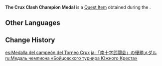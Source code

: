 {{Item Infobox
|id           = 100816
|type         = Quest Items
|memento      = Yes
|description  = A medal awarded by the organizers of The Crux Clash. It is proof that you are the undisputed champion of this tournament. But it is not so much the duels you experienced that you will look back on &mdash; rather, it is the story of a Vision and the pursuit of ideals.
|source1      = [[Follow the Wind]]
}}
'''The Crux Clash Champion Medal''' is a [[Quest Item]] obtained during the {{Quest|Follow the Wind}}.

==Other Languages==
{{Other Languages
|en      = The Crux Clash Champion Medal
|zhs     = 「南十字武斗会」冠军奖牌
|zhs_rm  = "Nánshízi Wǔdòu Huì" Guànjūn Jiǎngpái
|zht     = 「南十字武鬥會」冠軍獎牌
|zht_rm  = "Nánshízi Wǔdòu Huì" Guànjūn Jiǎngpái
|ja      = 「南十字武闘会」の優勝メダル
|ja_rm   = "Minamijuuji Butoukai" no Yuushou Medaru{{Assumed}}
|ko      = 「남십자 무술대회」 우승 상패
|es      = Medalla del campeón del Torneo Crux
|fr      = Médaille de champion du Clash du Crux
|ru      = Медаль чемпиона «Бойцовского турнира Южного Креста»
|th      = เหรียญรางวัลชนะเลิศ "การประลองแห่งกองเรือ Crux"
|th_rm   = 
|vi      = Huy Chương Vô Địch "Hội Đấu Võ Nam Thập Tự"
|de      = Meistermedaille im Crux-Turnier
|id      = Medali Juara Turnamen Crux Clash
|pt      = Medalha de Campeão do Torneio da Frota Crux
|tr      = Güneyhaçı Yarışması Şampiyonluk Madalyası
|it      = Medaglia del campione del Torneo della Crux
}}

==Change History==
{{Change History|1.6}}

[[es:Medalla del campeón del Torneo Crux]]
[[ja:「南十字武闘会」の優勝メダル]]
[[ru:Медаль чемпиона «Бойцовского турнира Южного Креста»]]